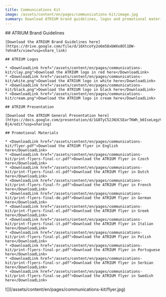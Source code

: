 ```yaml
---
title: Communications Kit
image: /assets/content/en/pages/communications-kit/image.jpg
summary: Download ATRIUM brand guidelines, logos and promotional materials
---
```

<Grid variant="two-columns">
  <GridItem>
    ## ATRIUM Brand Guidelines

    [Download the ATRIUM Brand Guidelines here](https://drive.google.com/file/d/16XtcoYy2o6m58xbWXo8Ol1DW-7ehnAfx/view?usp=share_link)

    ## ATRIUM Logos

    * <DownloadLink href="/assets/content/en/pages/communications-kit/clay.png">Download the ATRIUM logo in red here</DownloadLink>
    * <DownloadLink href="/assets/content/en/pages/communications-kit/white.png">Download the ATRIUM logo in white here</DownloadLink>
    * <DownloadLink href="/assets/content/en/pages/communications-kit/black.png">Download the ATRIUM logo in black here</DownloadLink>
    * <DownloadLink href="/assets/content/en/pages/communications-kit/cream.png">Download the ATRIUM logo in cream here</DownloadLink>

    ## ATRIUM Presentation

    [Download the ATRIUM General Presentation here](https://docs.google.com/presentation/d/1G8TyC52JN3CSEarTKWh_b0IseLegzVL0n0LLkmN-Bj4/edit?usp=sharing)

    ## Promotional Materials

    * <DownloadLink href="/assets/content/en/pages/communications-kit/flyer.pdf">Download the ATRIUM flyer in English here</DownloadLink>
    * <DownloadLink href="/assets/content/en/pages/communications-kit/print-flyers-final-cr.pdf">Download the ATRIUM flyer in Czech here</DownloadLink>
    * <DownloadLink href="/assets/content/en/pages/communications-kit/print-flyers-final-nl.pdf">Download the ATRIUM flyer in Dutch here</DownloadLink>
    * <DownloadLink href="/assets/content/en/pages/communications-kit/print-flyers-final-fr.pdf">Download the ATRIUM flyer in French here</DownloadLink>
    * <DownloadLink href="/assets/content/en/pages/communications-kit/print-flyers-final-de.pdf">Download the ATRIUM flyer in German here</DownloadLink>
    * <DownloadLink href="/assets/content/en/pages/communications-kit/print-flyers-final-el.pdf">Download the ATRIUM flyer in Greek here</DownloadLink>
    * <DownloadLink href="/assets/content/en/pages/communications-kit/print-flyers-final-it.pdf">Download the ATRIUM flyer in Italian here</DownloadLink>
    * <DownloadLink href="/assets/content/en/pages/communications-kit/print-flyers-final-pl.pdf">Download the ATRIUM flyer in Polish here</DownloadLink>
    * <DownloadLink href="/assets/content/en/pages/communications-kit/print-flyers-final-pr.pdf">Download the ATRIUM flyer in Portuguese here</DownloadLink>
    * <DownloadLink href="/assets/content/en/pages/communications-kit/print-flyers-final-sr.pdf">Download the ATRIUM flyer in Serbian here</DownloadLink>
    * <DownloadLink href="/assets/content/en/pages/communications-kit/print-flyers-final-se.pdf">Download the ATRIUM flyer in Swedish here</DownloadLink>
  </GridItem>

  <GridItem>
    ![](/assets/content/en/pages/communications-kit/flyer.jpg)
  </GridItem>
</Grid>
